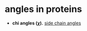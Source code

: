 # angles in proteins

- **chi angles ($\chi$).** [side chain angles](https://swissmodel.expasy.org/course/text/chapter3.htm)